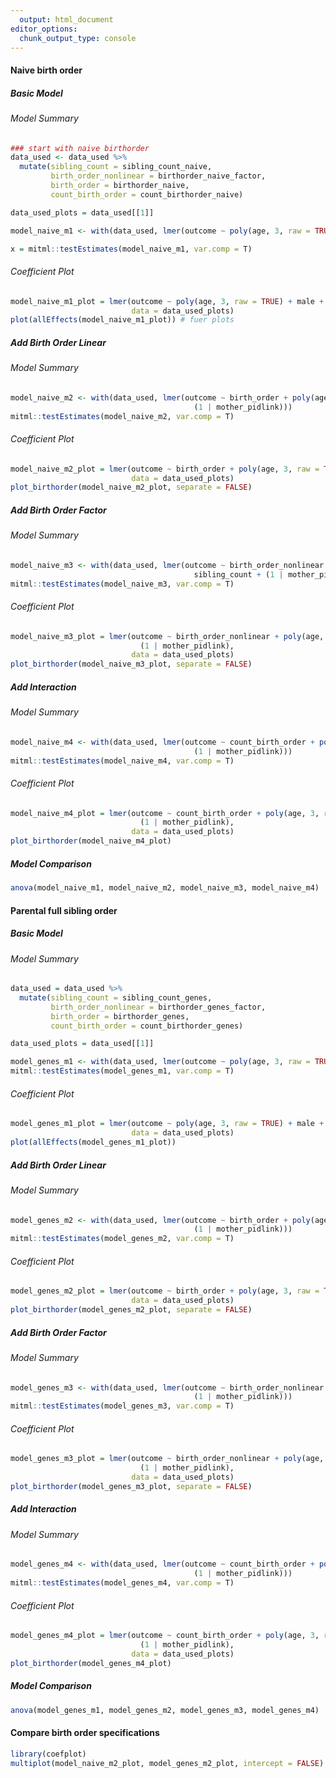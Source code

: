 ```yaml
---
  output: html_document
editor_options: 
  chunk_output_type: console
---
```

  
#### Naive birth order {.tabset}
  
##### Basic Model {.tabset}
  
###### Model Summary
```r
### start with naive birthorder
data_used <- data_used %>%
  mutate(sibling_count = sibling_count_naive,
         birth_order_nonlinear = birthorder_naive_factor,
         birth_order = birthorder_naive,
         count_birth_order = count_birthorder_naive)

data_used_plots = data_used[[1]]

model_naive_m1 <- with(data_used, lmer(outcome ~ poly(age, 3, raw = TRUE) + male + sibling_count + (1 | mother_pidlink)))

x = mitml::testEstimates(model_naive_m1, var.comp = T)

```


###### Coefficient Plot {.active}
```r
model_naive_m1_plot = lmer(outcome ~ poly(age, 3, raw = TRUE) + male + sibling_count + (1 | mother_pidlink),
                           data = data_used_plots)
plot(allEffects(model_naive_m1_plot)) # fuer plots
```


##### Add Birth Order Linear {.tabset}

###### Model Summary
```r

model_naive_m2 <- with(data_used, lmer(outcome ~ birth_order + poly(age, 3, raw = TRUE) + male + sibling_count +
                                         (1 | mother_pidlink)))
mitml::testEstimates(model_naive_m2, var.comp = T)

```

###### Coefficient Plot {.active}
```r
model_naive_m2_plot = lmer(outcome ~ birth_order + poly(age, 3, raw = TRUE) + male + sibling_count + (1 | mother_pidlink),
                           data = data_used_plots)
plot_birthorder(model_naive_m2_plot, separate = FALSE)
```

##### Add Birth Order Factor {.tabset}

###### Model Summary 
```r

model_naive_m3 <- with(data_used, lmer(outcome ~ birth_order_nonlinear + poly(age, 3, raw = TRUE) + male +
                                         sibling_count + (1 | mother_pidlink)))
mitml::testEstimates(model_naive_m3, var.comp = T)
```

###### Coefficient Plot {.active}
```r
model_naive_m3_plot = lmer(outcome ~ birth_order_nonlinear + poly(age, 3, raw = TRUE) + male + sibling_count +
                             (1 | mother_pidlink),
                           data = data_used_plots)
plot_birthorder(model_naive_m3_plot, separate = FALSE)

```

##### Add Interaction {.tabset .active}

###### Model Summary
```r

model_naive_m4 <- with(data_used, lmer(outcome ~ count_birth_order + poly(age, 3, raw = TRUE) + male  +
                                         (1 | mother_pidlink)))
mitml::testEstimates(model_naive_m4, var.comp = T)

```

###### Coefficient Plot  {.active}
```r
model_naive_m4_plot = lmer(outcome ~ count_birth_order + poly(age, 3, raw = TRUE) + male +
                             (1 | mother_pidlink),
                           data = data_used_plots)
plot_birthorder(model_naive_m4_plot)
```

##### Model Comparison
```r

anova(model_naive_m1, model_naive_m2, model_naive_m3, model_naive_m4)

```

#### Parental full sibling order {.tabset .active}

##### Basic Model {.tabset}

###### Model Summary

```r
data_used = data_used %>%
  mutate(sibling_count = sibling_count_genes,
         birth_order_nonlinear = birthorder_genes_factor,
         birth_order = birthorder_genes,
         count_birth_order = count_birthorder_genes)

data_used_plots = data_used[[1]]

model_genes_m1 <- with(data_used, lmer(outcome ~ poly(age, 3, raw = TRUE) + male + sibling_count + (1 | mother_pidlink)))
mitml::testEstimates(model_genes_m1, var.comp = T)
```

###### Coefficient Plot {.active}
```r
model_genes_m1_plot = lmer(outcome ~ poly(age, 3, raw = TRUE) + male + sibling_count + (1 | mother_pidlink),
                           data = data_used_plots)
plot(allEffects(model_genes_m1_plot))
```

##### Add Birth Order Linear {.tabset}

###### Model Summary
```r
model_genes_m2 <- with(data_used, lmer(outcome ~ birth_order + poly(age, 3, raw = TRUE) + male + sibling_count +
                                         (1 | mother_pidlink)))
mitml::testEstimates(model_genes_m2, var.comp = T)
```

###### Coefficient Plot  {.active}
```r
model_genes_m2_plot = lmer(outcome ~ birth_order + poly(age, 3, raw = TRUE) + male + sibling_count + (1 | mother_pidlink),
                           data = data_used_plots)
plot_birthorder(model_genes_m2_plot, separate = FALSE)
```

##### Add Birth Order Factor {.tabset}

###### Model Summary
```r

model_genes_m3 <- with(data_used, lmer(outcome ~ birth_order_nonlinear + poly(age, 3, raw = TRUE) + male + sibling_count +
                                         (1 | mother_pidlink)))
mitml::testEstimates(model_genes_m3, var.comp = T)
```

###### Coefficient Plot {.active}
```r
model_genes_m3_plot = lmer(outcome ~ birth_order_nonlinear + poly(age, 3, raw = TRUE) + male + sibling_count +
                             (1 | mother_pidlink),
                           data = data_used_plots)
plot_birthorder(model_genes_m3_plot, separate = FALSE)
```

##### Add Interaction {.tabset .active}

###### Model Summary
```r
model_genes_m4 <- with(data_used, lmer(outcome ~ count_birth_order + poly(age, 3, raw = TRUE) + male  +
                                         (1 | mother_pidlink)))
mitml::testEstimates(model_genes_m4, var.comp = T)

```

###### Coefficient Plot {.active}
```r
model_genes_m4_plot = lmer(outcome ~ count_birth_order + poly(age, 3, raw = TRUE) + male +
                             (1 | mother_pidlink),
                           data = data_used_plots)
plot_birthorder(model_genes_m4_plot)
```

##### Model Comparison
```r
anova(model_genes_m1, model_genes_m2, model_genes_m3, model_genes_m4)

```

#### Compare birth order specifications
```r

library(coefplot)
multiplot(model_naive_m2_plot, model_genes_m2_plot, intercept = FALSE)

```
